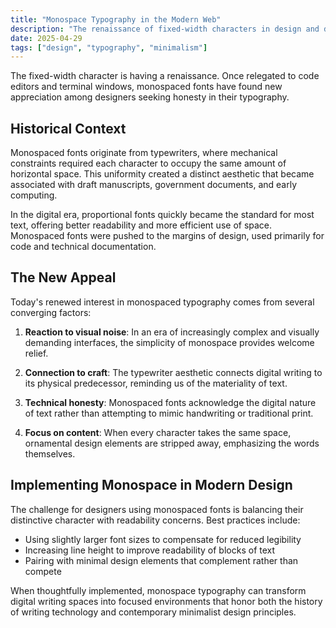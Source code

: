 ```yaml
---
title: "Monospace Typography in the Modern Web"
description: "The renaissance of fixed-width characters in design and digital writing."
date: 2025-04-29
tags: ["design", "typography", "minimalism"]
---
```


The fixed-width character is having a renaissance. Once relegated to code editors and terminal windows, monospaced fonts have found new appreciation among designers seeking honesty in their typography.

## Historical Context

Monospaced fonts originate from typewriters, where mechanical constraints required each character to occupy the same amount of horizontal space. This uniformity created a distinct aesthetic that became associated with draft manuscripts, government documents, and early computing.

In the digital era, proportional fonts quickly became the standard for most text, offering better readability and more efficient use of space. Monospaced fonts were pushed to the margins of design, used primarily for code and technical documentation.

## The New Appeal

Today's renewed interest in monospaced typography comes from several converging factors:

1. **Reaction to visual noise**: In an era of increasingly complex and visually demanding interfaces, the simplicity of monospace provides welcome relief.

2. **Connection to craft**: The typewriter aesthetic connects digital writing to its physical predecessor, reminding us of the materiality of text.

3. **Technical honesty**: Monospaced fonts acknowledge the digital nature of text rather than attempting to mimic handwriting or traditional print.

4. **Focus on content**: When every character takes the same space, ornamental design elements are stripped away, emphasizing the words themselves.

## Implementing Monospace in Modern Design

The challenge for designers using monospaced fonts is balancing their distinctive character with readability concerns. Best practices include:

- Using slightly larger font sizes to compensate for reduced legibility
- Increasing line height to improve readability of blocks of text
- Pairing with minimal design elements that complement rather than compete

When thoughtfully implemented, monospace typography can transform digital writing spaces into focused environments that honor both the history of writing technology and contemporary minimalist design principles.
